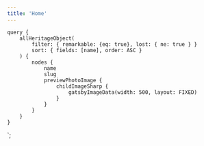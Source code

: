 ```yaml
---
title: 'Home'
---
```



<Container>
    <HeritageObjectList data={props.data.allHeritageObject.nodes} />
</Container>

<PageOffset />

    query {
        allHeritageObject(
            filter: { remarkable: {eq: true}, lost: { ne: true } }
            sort: { fields: [name], order: ASC }
        ) {
            nodes {
                name
                slug
                previewPhotoImage {
                    childImageSharp {
                        gatsbyImageData(width: 500, layout: FIXED)
                    }
                }
            }
        }
    }
`;
